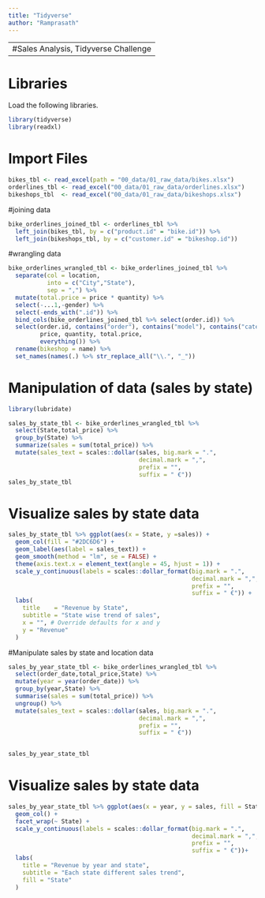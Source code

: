 ```yaml
---
title: "Tidyverse"
author: "Ramprasath"
---
```

-----------------------------------------
#Sales Analysis, Tidyverse Challenge
-----------------------------------------

# Libraries

Load the following libraries. 
```r
library(tidyverse)
library(readxl)

```

# Import Files
```r
bikes_tbl <- read_excel(path = "00_data/01_raw_data/bikes.xlsx")
orderlines_tbl <- read_excel("00_data/01_raw_data/orderlines.xlsx")
bikeshops_tbl  <- read_excel("00_data/01_raw_data/bikeshops.xlsx")
```

#joining data
```r
bike_orderlines_joined_tbl <- orderlines_tbl %>%
  left_join(bikes_tbl, by = c("product.id" = "bike.id")) %>%
  left_join(bikeshops_tbl, by = c("customer.id" = "bikeshop.id"))
```

#wrangling data
```r
bike_orderlines_wrangled_tbl <- bike_orderlines_joined_tbl %>% 
  separate(col = location, 
           into = c("City","State"),
           sep = ",") %>%
  mutate(total.price = price * quantity) %>%
  select(-...1,-gender) %>%
  select(-ends_with(".id")) %>%
  bind_cols(bike_orderlines_joined_tbl %>% select(order.id)) %>% 
  select(order.id, contains("order"), contains("model"), contains("category"),
         price, quantity, total.price,
         everything()) %>%
  rename(bikeshop = name) %>%
  set_names(names(.) %>% str_replace_all("\\.", "_"))
```

# Manipulation of data (sales by state)
```r
library(lubridate)

sales_by_state_tbl <- bike_orderlines_wrangled_tbl %>%
  select(State,total_price) %>%
  group_by(State) %>%
  summarize(sales = sum(total_price)) %>%
  mutate(sales_text = scales::dollar(sales, big.mark = ".", 
                                     decimal.mark = ",", 
                                     prefix = "", 
                                     suffix = " €"))
sales_by_state_tbl
```

# Visualize sales by state data

```r
sales_by_state_tbl %>% ggplot(aes(x = State, y =sales)) +
  geom_col(fill = "#2DC6D6") + 
  geom_label(aes(label = sales_text)) +
  geom_smooth(method = "lm", se = FALSE) +
  theme(axis.text.x = element_text(angle = 45, hjust = 1)) +
  scale_y_continuous(labels = scales::dollar_format(big.mark = ".", 
                                                    decimal.mark = ",", 
                                                    prefix = "", 
                                                    suffix = " €")) +
  labs(
    title    = "Revenue by State",
    subtitle = "State wise trend of sales",
    x = "", # Override defaults for x and y
    y = "Revenue"
  )
```

#Manipulate sales by state and location data

```r
sales_by_year_state_tbl <- bike_orderlines_wrangled_tbl %>%
  select(order_date,total_price,State) %>%
  mutate(year = year(order_date)) %>%
  group_by(year,State) %>%
  summarise(sales = sum(total_price)) %>% 
  ungroup() %>%
  mutate(sales_text = scales::dollar(sales, big.mark = ".", 
                                     decimal.mark = ",", 
                                     prefix = "", 
                                     suffix = " €"))


sales_by_year_state_tbl
```

# Visualize sales by state data

```r
sales_by_year_state_tbl %>% ggplot(aes(x = year, y = sales, fill = State)) + 
  geom_col() +
  facet_wrap(~ State) +
  scale_y_continuous(labels = scales::dollar_format(big.mark = ".", 
                                                    decimal.mark = ",", 
                                                    prefix = "", 
                                                    suffix = " €"))+
  labs(
    title = "Revenue by year and state",
    subtitle = "Each state different sales trend",
    fill = "State" 
  )
```